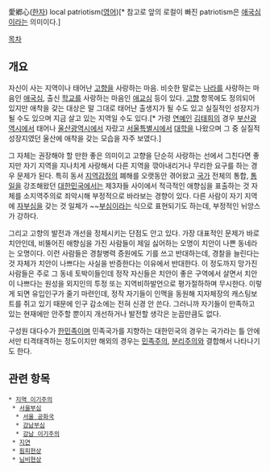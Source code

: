 愛鄕心([[한자]])
local patriotism([[영어]])[* 참고로 앞의 로컬이 빠진 patriotism은 [[애국심]]이라는 의미이다.]

[[목차]]

== 개요 ==
자신이 사는 지역이나 태어난 [[고향]]을 사랑하는 마음. 비슷한 말로는 [[나라]]를 사랑하는 마음인 [[애국심]], 출신 [[학교]]를 사랑하는 마음인 [[애교심]] 등이 있다. [[고향]] 항목에도 정의되어 있지만 애착을 갖는 대상은 말 그대로 태어난 출생지가 될 수도 있고 실질적인 성장지가 될 수도 있으며 지금 살고 있는 지역일 수도 있다.[* 가령 [[연예인]] [[김태희]]의 경우 [[부산광역시]]에서 태어나 [[울산광역시]]에서 자랐고 [[서울특별시]]에서 [[대학]]을 나왔으며 그 중 실질적 성장지였던 울산에 애착을 갖는 모습을 자주 보였다.]

그 자체는 권장해야 할 만한 좋은 의미이고 고향을 단순히 사랑하는 선에서 그친다면 좋지만 자기 지역을 지나치게 사랑해서 다른 지역을 깎아내리거나 무리한 요구를 하는 경우 문제가 된다. 특히 동서 [[지역감정]]의 폐해를 오랫동안 겪어왔고 [[국가]] 전체의 통합, [[통일]]을 강조해왔던 [[대한민국]]에서는 제3자들 사이에서 적극적인 애향심을 표출하는 것 자체를 소지역주의로 죄악시해 부정적으로 바라보는 경향이 있다. 다른 사람이 자기 지역에 [[자부심]]을 갖는 것 일체가 ~~[[부심]]이라는 식으로 표현되기도 하는데, 부정적인 뉘앙스가 강하다.

그리고 고향의 발전과 개선을 정체시키는 단점도 안고 있다. 가장 대표적인 문제가 바로 치안인데, 비뚤어진 애향심을 가진 사람들이 제일 싫어하는 오명이 치안이 나쁜 동네라는 오명이다. 이런 사람들은 경찰병력 증원에도 기를 쓰고 반대하는데, 경찰을 늘린다는 것 자체가 치안이 나쁘다는 사실을 반증한다는 이유에서 반대한다. 이 정도까지 망가진 사람들은 주로 그 동네 토박이들인데 정작 자신들은 치안이 좋은 구역에서 살면서 치안이 나쁘다는 원성을 외지인의 투정 또는 지역비하발언으로 평가절하하며 무시한다. 이렇게 되면 유입인구가 줄기 마련인데, 정작 자기들이 인맥을 동원해 지자체장의 캐스팅보트를 쥐고 있기 때문에 인구 감소에는 전혀 신경 안 쓴다. 그러니까 자기들이 만족하고 있는 현재에만 안주할 뿐이지 개선하거나 발전할 생각은 눈꼽만큼도 없다.  

구성원 대다수가 [[한민족]]이며 민족국가를 지향하는 대한민국의 경우는 국가라는 틀 안에서만 티격태격하는 정도이지만 해외의 경우는 [[민족주의]], [[분리주의]]와 결합해서 나타나기도 한다.

== 관련 항목 ==
 * [[지역 이기주의]]
  * [[서울부심]]
   * [[서울 공화국]]
   * [[강남부심]]
   * [[강남 이기주의]]
  * [[지연]]
  * [[핌피현상]]
  * [[님비현상]]
